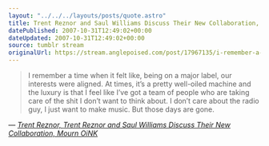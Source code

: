 ```yaml
---
layout: "../../../layouts/posts/quote.astro"
title: Trent Reznor and Saul Williams Discuss Their New Collaboration, Mourn OiNK
datePublished: 2007-10-31T12:49:02+00:00
dateUpdated: 2007-10-31T12:49:02+00:00
source: tumblr stream
originalUrl: https://stream.anglepoised.com/post/17967135/i-remember-a-time-when-it-felt-like-being-on-a
---
```


> I remember a time when it felt like, being on a major label, our interests were aligned. At times, it&rsquo;s a pretty well-oiled machine and the luxury is that I feel like I&rsquo;ve got a team of people who are taking care of the shit I don&rsquo;t want to think about. I don&rsquo;t care about the radio guy, I just want to make music. But those days are gone.

— <cite>[Trent Reznor, _Trent Reznor and Saul Williams Discuss Their New Collaboration, Mourn OiNK_](https://www.vulture.com/2007/10/trent_reznor_and_saul_williams.html)</cite>

